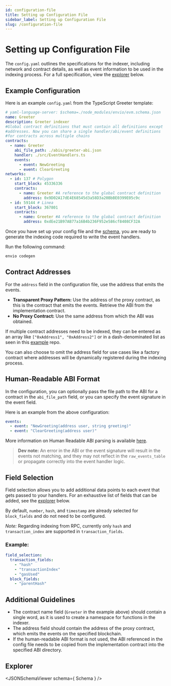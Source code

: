 ```yaml
---
id: configuration-file
title: Setting up Configuration File
sidebar_label: Setting up Configuration File
slug: /configuration-file
---
```


# Setting up Configuration File

The `config.yaml` outlines the specifications for the indexer, including network and contract details, as well as event information to be used in the indexing process. For a full specification, view the [explorer](#explorer) below.

## Example Configuration

Here is an example `config.yaml` from the TypeScript Greeter template:

```yaml
# yaml-language-server: $schema=./node_modules/envio/evm.schema.json
name: Greeter
description: Greeter indexer
#Global contract definitions that must contain all definitions except
#addresses. Now you can share a single handler/abi/event definitions
#for contracts across multiple chains
contracts:
  - name: Greeter
    abi_file_path: ./abis/greeter-abi.json
    handler: ./src/EventHandlers.ts
    events:
      - event: NewGreeting
      - event: ClearGreeting
networks:
  - id: 137 # Polygon
    start_block: 45336336
    contracts:
      - name: Greeter #A reference to the global contract definition
        address: 0x9D02A17dE4E68545d3a58D3a20BbBE0399E05c9c
  - id: 59144 # Linea
    start_block: 367801
    contracts:
      - name: Greeter #A reference to the global contract definition
        address: 0xdEe21B97AB77a16B4b236F952e586cf8408CF32A
```

Once you have set up your config file and the [schema](./schema-file.md), you are ready to generate the indexing code required to write the event handlers.

Run the following command:

```bash
envio codegen
```

## Contract Addresses

For the `address` field in the configuration file, use the address that emits the events.

- **Transparent Proxy Pattern:** Use the address of the proxy contract, as this is the contract that emits the events. Retrieve the ABI from the implementation contract.
- **No Proxy Contract:** Use the same address from which the ABI was obtained.

If multiple contract addresses need to be indexed, they can be entered as an array like `["0xAddress1", "0xAddress2"]` or in a dash-denominated list as seen in this [example](https://github.com/enviodev/univ3ethusdc-pool-multichain/blob/main/config.yaml) repo.

You can also choose to omit the address field for use cases like a factory contract where addresses will be dynamically registered during the indexing process.

## Human-Readable ABI Format

In the configuration, you can optionally pass the file path to the ABI for a contract in the `abi_file_path` field, or you can specify the event signature in the event field. 

Here is an example from the above configuration:

```yaml
events:
  - event: "NewGreeting(address user, string greeting)"
  - event: "ClearGreeting(address user)"
```

More information on Human Readable ABI parsing is available [here](https://docs.rs/ethers-core/latest/ethers_core/abi/struct.AbiParser.html).

> **Dev note:** An error in the ABI or the event signature will result in the events not matching, and they may not reflect in the `raw_events_table` or propagate correctly into the event handler logic.

## Field Selection

Field selection allows you to add additional data points to each event that gets passed to your handlers. For an exhaustive list of fields that can be added, see the [explorer](#explorer) below.

By default, `number`, `hash`, and `timestamp` are already selected for `block_fields` and do not need to be configured.

*Note:* Regarding indexing from RPC, currently only `hash` and `transaction_index` are supported in `transaction_fields`.

### Example:

```yaml
field_selection:
  transaction_fields:
    - "hash"
    - "transactionIndex"
    - "gasUsed"
  block_fields:
    - "parentHash"
```

## Additional Guidelines

- The contract name field (`Greeter` in the example above) should contain a single word, as it is used to create a namespace for functions in the indexer.
- The address field should contain the address of the proxy contract, which emits the events on the specified blockchain.
- If the human-readable ABI format is not used, the ABI referenced in the config file needs to be copied from the implementation contract into the specified ABI directory.


## Explorer

<JSONSchemaViewer schema={ Schema } />
